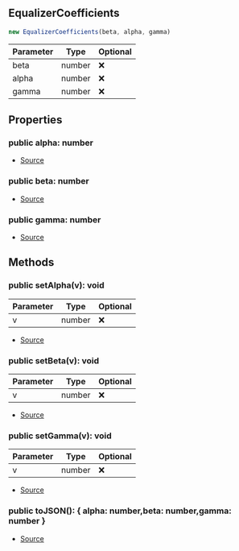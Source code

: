 ## EqualizerCoefficients


```typescript
new EqualizerCoefficients(beta, alpha, gamma)
```
| Parameter | Type | Optional |
| ----------- | ----------- | ----------- |
| beta | number | ❌ |
| alpha | number | ❌ |
| gamma | number | ❌ |


## Properties
### public alpha: number
- [Source](https://github.com/Androz2091/discord-player/blob/451214b/packages/equalizer/src/equalizer/Coefficients.ts#L2)
### public beta: number
- [Source](https://github.com/Androz2091/discord-player/blob/451214b/packages/equalizer/src/equalizer/Coefficients.ts#L2)
### public gamma: number
- [Source](https://github.com/Androz2091/discord-player/blob/451214b/packages/equalizer/src/equalizer/Coefficients.ts#L2)

## Methods
### public setAlpha(v): void
| Parameter | Type | Optional |
| ----------- | ----------- | ----------- |
| v | number | ❌ |


- [Source](https://github.com/Androz2091/discord-player/blob/451214b/packages/equalizer/src/equalizer/Coefficients.ts#L8)
### public setBeta(v): void
| Parameter | Type | Optional |
| ----------- | ----------- | ----------- |
| v | number | ❌ |


- [Source](https://github.com/Androz2091/discord-player/blob/451214b/packages/equalizer/src/equalizer/Coefficients.ts#L4)
### public setGamma(v): void
| Parameter | Type | Optional |
| ----------- | ----------- | ----------- |
| v | number | ❌ |


- [Source](https://github.com/Androz2091/discord-player/blob/451214b/packages/equalizer/src/equalizer/Coefficients.ts#L12)
### public toJSON(): \{ alpha: number,beta: number,gamma: number }
- [Source](https://github.com/Androz2091/discord-player/blob/451214b/packages/equalizer/src/equalizer/Coefficients.ts#L16)